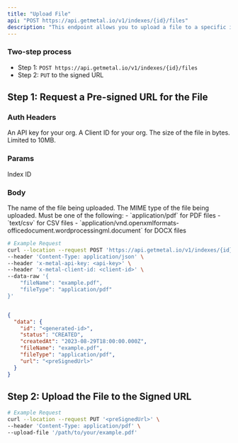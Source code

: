 ```yaml
---
title: "Upload File"
api: "POST https://api.getmetal.io/v1/indexes/{id}/files"
description: "This endpoint allows you to upload a file to a specific index. The uploaded file will be stored in S3 in a two-step process. First, you'll request a pre-signed URL, and then you'll upload the file to that URL."
---
```


### Two-step process
- Step 1: `POST https://api.getmetal.io/v1/indexes/{id}/files`
- Step 2: `PUT` to the signed URL

## Step 1: Request a Pre-signed URL for the File

### Auth Headers

<ParamField required header="x-metal-api-key" type="string">
  An API key for your org.
</ParamField>

<ParamField required header="x-metal-client-id" type="string">
  A Client ID for your org.
</ParamField>

<ParamField optional header="x-metal-file-size" type="number">
  The size of the file in bytes. Limited to 10MB.
</ParamField>

### Params

<ParamField required path="id" type="string" pattern="^[0-9a-fA-F]{24}$">
  Index ID
</ParamField>

### Body

<ParamField required body="fileName" type="string">
  The name of the file being uploaded.
</ParamField>

<ParamField required body="fileType" type="string">
  The MIME type of the file being uploaded. Must be one of the following:
  - `application/pdf` for PDF files
  - `text/csv` for CSV files
  - `application/vnd.openxmlformats-officedocument.wordprocessingml.document` for DOCX files
  </ParamField>

<RequestExample>

```bash
# Example Request
curl --location --request POST 'https://api.getmetal.io/v1/indexes/{id}/files' \
--header 'Content-Type: application/json' \
--header 'x-metal-api-key: <api-key>' \
--header 'x-metal-client-id: <client-id>' \
--data-raw '{
    "fileName": "example.pdf",
    "fileType": "application/pdf"
}'
```
</RequestExample>

<ResponseExample>

```json

{
  "data": {
    "id": "<generated-id>",
    "status": "CREATED",
    "createdAt": "2023-08-29T18:00:00.000Z",
    "fileName": "example.pdf",
    "fileType": "application/pdf",
    "url": "<preSignedUrl>"
  }
}

```
</ResponseExample>

## Step 2: Upload the File to the Signed URL

```bash
# Example Request
curl --location --request PUT '<preSignedUrl>' \
--header 'Content-Type: application/pdf' \
--upload-file '/path/to/your/example.pdf'
